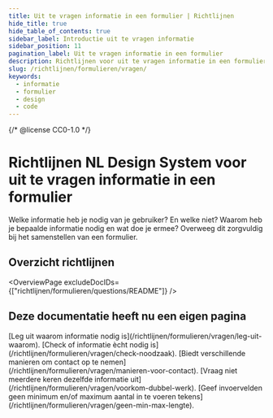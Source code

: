 ```yaml
---
title: Uit te vragen informatie in een formulier | Richtlijnen
hide_title: true
hide_table_of_contents: true
sidebar_label: Introductie uit te vragen informatie
sidebar_position: 11
pagination_label: Uit te vragen informatie in een formulier
description: Richtlijnen voor uit te vragen informatie in een formulier.
slug: /richtlijnen/formulieren/vragen/
keywords:
  - informatie
  - formulier
  - design
  - code
---
```


{/* @license CC0-1.0 */}


# Richtlijnen NL Design System voor uit te vragen informatie in een formulier

Welke informatie heb je nodig van je gebruiker? En welke niet? Waarom heb je bepaalde informatie nodig en wat doe je ermee? Overweeg dit zorgvuldig bij het samenstellen van een formulier.

## Overzicht richtlijnen

<OverviewPage excludeDocIDs={["richtlijnen/formulieren/questions/README"]} />

## Deze documentatie heeft nu een eigen pagina

<FragmentRedirect id="leg-uit-waarom-informatie-nodig-is">
  [Leg uit waarom informatie nodig is](/richtlijnen/formulieren/vragen/leg-uit-waarom).
</FragmentRedirect>
<FragmentRedirect id="check-of-informatie-ècht-nodig-is">
  [Check of informatie ècht nodig is](/richtlijnen/formulieren/vragen/check-noodzaak).
</FragmentRedirect>
<FragmentRedirect id="biedt-verschillende-manieren-om-contact-op-te-nemen">
  [Biedt verschillende manieren om contact op te nemen](/richtlijnen/formulieren/vragen/manieren-voor-contact).
</FragmentRedirect>
<FragmentRedirect id="vraag-niet-meerdere-keren-dezelfde-informatie-uit">
  [Vraag niet meerdere keren dezelfde informatie uit](/richtlijnen/formulieren/vragen/voorkom-dubbel-werk).
</FragmentRedirect>
<FragmentRedirect id="geef-invoervelden-geen-minimummaximum-tekstlengte">
  [Geef invoervelden geen minimum en/of maximum aantal in te voeren
  tekens](/richtlijnen/formulieren/vragen/geen-min-max-lengte).
</FragmentRedirect>

<FooterInfo />
